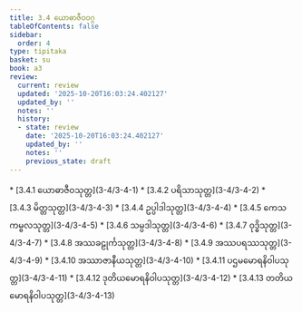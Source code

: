 ```yaml
---
title: 3.4 ယောဓာဇီဝဝဂ္ဂ
tableOfContents: false
sidebar:
  order: 4
type: tipitaka
basket: su
book: a3
review:
  current: review
  updated: '2025-10-20T16:03:24.402127'
  updated_by: ''
  notes: ''
  history:
  - state: review
    date: '2025-10-20T16:03:24.402127'
    updated_by: ''
    notes: ''
    previous_state: draft
---
```



<DynamicBreadcrumb />


<ReviewStatus review={frontmatter.review} showDetails={true} />

<HypothesisAnnotation frontmatter={frontmatter} />



<TableOfContents book="a3" section="3.4">
* [3.4.1 ယောဓာဇီဝသုတ္တ](3-4/3-4-1)
* [3.4.2 ပရိသာသုတ္တ](3-4/3-4-2)
* [3.4.3 မိတ္တသုတ္တ](3-4/3-4-3)
* [3.4.4 ဥပ္ပါဒါသုတ္တ](3-4/3-4-4)
* [3.4.5 ကေသကမ္ဗလသုတ္တ](3-4/3-4-5)
* [3.4.6 သမ္ပဒါသုတ္တ](3-4/3-4-6)
* [3.4.7 ဝုဒ္ဓိသုတ္တ](3-4/3-4-7)
* [3.4.8 အဿခဠုင်္ကသုတ္တ](3-4/3-4-8)
* [3.4.9 အဿပရဿသုတ္တ](3-4/3-4-9)
* [3.4.10 အဿာဇာနီယသုတ္တ](3-4/3-4-10)
* [3.4.11 ပဌမမောရနိဝါပသုတ္တ](3-4/3-4-11)
* [3.4.12 ဒုတိယမောရနိဝါပသုတ္တ](3-4/3-4-12)
* [3.4.13 တတိယမောရနိဝါပသုတ္တ](3-4/3-4-13)
</TableOfContents>